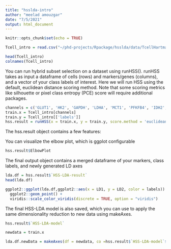 ```yaml
---
title: "hsslda-intro"
author: "meelad amouzgar"
date: "7/5/2021"
output: html_document
---
```


```r
knitr::opts_chunk$set(echo = TRUE)

```


```r
Tcell_intro = read.csv("~/phd-projects/Rpackage/hsslda/data/TcellHartmann2020_sampleData.txt",sep="\t", stringsAsFactors = T)
```


```r
head(Tcell_intro)
colnames(Tcell_intro)
```

You can run hybrid subset selection on a dataset using runHSS(). 
runHSS takes as input a dataframe of cells (rows) and markers/genes (columns), and a vector of your class labels of interest. 
Here we will run HSS using the default, euclidean distance scoring method.
Note that some scoring metrics like silhouette or pixel class entropy (PCE) score will require additional packages.
```r
channels = c('GLUT1', 'HK2', 'GAPDH', 'LDHA', 'MCT1', 'PFKFB4', 'IDH2', 'CyclinB1', 'GLUD12', 'CS', 'OGDH', 'CytC', 'ATP5A', 'S6_p', 'HIF1A')
train.x = Tcell_intro[channels]
train.y = Tcell_intro[['labels']]
hss.result = runHSS(x = train.x, y = train.y, score.method = 'euclidean')

```


The hss.result object contains a few features:

You can visualize the elbow plot, which is ggplot configurable
```r
hss.result$ElbowPlot
```

The final output object contains a merged dataframe of your markers, class labels, and newly generated LD axes
```r
lda.df = hss.result$`HSS-LDA-result`
head(lda.df)
```

```r
ggplot2::ggplot(lda.df,ggplot2::aes(x = LD1, y = LD2, color = labels)) +
  ggplot2::geom_point() +
  viridis::scale_color_viridis(discrete = TRUE, option = "viridis") 
```

The final HSS-LDA model is also saved, which you can use to apply the same dimensionality reduction to new data using makeAxes.
```r
hss.result$`HSS-LDA-model`
```

```r
newdata = train.x
```

```r
lda.df.newData = makeAxes(df = newdata, co =hss.result$`HSS-LDA-model`$scaling)
```





